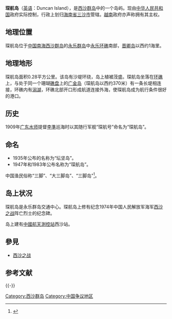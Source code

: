 {{Infobox Disputed Islands
| plural = yes
| name             =琛航岛
| image name       = 
| image caption    = 
| image size       = 
| locator map      = {{Location map|South China Sea|lat=16.454525|long=111.711617|central|300px}}
| map_custom       = yes
| native name      = 
| native name link = 
| other_names      = 
| location         = [[南中国海|南中国海]]
| coordinates      = {{Coord|16|27|11|N|111|42|41|E|display=inline,title}}
| archipelago      = [[西沙群岛|西沙群岛]]
| total islands    = 
| major islands    = 
| area             ={{convert|0.28|km2|mi2}}
| length           =
| width            =
| coastline        =
| highest mount    = 
| elevation        = 
| country                         = CHN
| country admin divisions title   =地级市
| country admin divisions         = [[海南省|海南省]][[三沙市|三沙市]]
| country  claim                   = VNM
| country  claim divisions title   = 县
| country  claim divisions         = [[岘港市|岘港市]][[黄沙岛县|黄沙岛县]]
| population       = 
| population as of = 
| density          = 
| ethnic groups    = 
| additional info  =
}}
 
'''琛航岛'''（[[英语|英语]]：Duncan Island），是[[西沙群岛|西沙群岛]]中的一个岛屿。现由[[中华人民共和国|中华人民共和国]]政府实际控制，行政上划归[[海南省|海南省]][[三沙市|三沙市]]管辖。[[越南|越南]]政府亦声称拥有其主权。

== 地理位置 ==
琛航岛位于[[中国南海|中国南海]][[西沙群岛|西沙群岛]]的[[永乐群岛|永乐群岛]]中[[永乐环礁|永乐环礁]]南部，[[晋卿岛|晋卿岛]]以西约1海里。

== 地理地形 ==
琛航岛面积0.28平方公里。该岛有沙堤环绕，岛上植被茂盛。琛航岛坐落在[[环礁|环礁]]上，与处于同一个珊瑚[[礁盘|礁盘]]上的[[广金岛|广金岛]]（琛航岛以西约370米）有一条长堤相连接，环礁内有[[潟湖|潟湖]]，环礁北部开口形成航道连接外海，使琛航岛成为航行条件很好的港口。

== 历史 ==
1909年[[广东水师|广东水师]]提督[[李準_(清朝)|李準]]巡海时以其随行军舰“琛航号”命名为“琛航岛”。

== 命名 ==
*1935年公布的名称为“坛坚岛”。
*1947年和1983年公布名称为“琛航岛”。

中国渔民俗称“三脚”、“大三脚岛”、“三脚岛”<ref>{{cite book zh |author=广东省地名委员会 |title=《南海诸岛地名资料汇编》 |format=M |edition=1 |location=广州 |publisher=广东省地图出版社 |date=1987 |pages=171 |id= ISBN 80522-023-9}}</ref>。

== 岛上状况 ==
琛航岛是永乐群岛交通中心。琛航岛上修有纪念1974年中国人民解放军海军[[西沙之战|西沙之战]]阵亡烈士的纪念碑。

岛上建有[[中國航天測控站列表|中國航天測控站]]西沙站。

== 參見 ==
* [[西沙之战|西沙之战]]

== 参考文献 ==
{{Reflist}}

{{-}}
{{西沙群岛}}

[[Category:西沙群岛|Category:西沙群岛]]
[[Category:中国争议地区|Category:中国争议地区]]